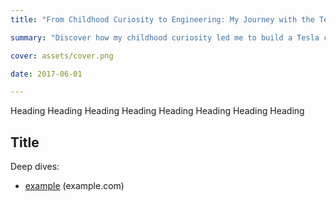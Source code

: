 ```yaml
---
title: "From Childhood Curiosity to Engineering: My Journey with the Tesla Coil"

summary: "Discover how my childhood curiosity led me to build a Tesla coil as my first project, sparking a lifelong passion for engineering and shaping my journey in technology."

cover: assets/cover.png

date: 2017-06-01

---
```


Heading Heading Heading Heading Heading Heading Heading Heading




## Title

Deep dives:
- [example](https://example.com) (example.com)

